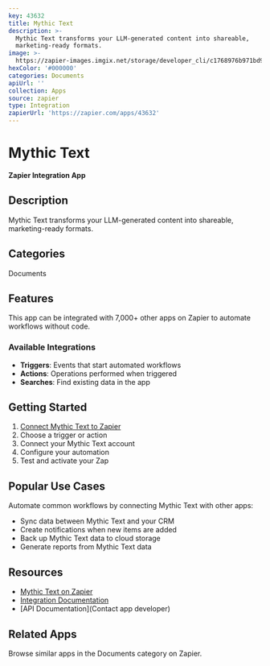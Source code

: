 ```yaml
---
key: 43632
title: Mythic Text
description: >-
  Mythic Text transforms your LLM-generated content into shareable,
  marketing-ready formats.
image: >-
  https://zapier-images.imgix.net/storage/developer_cli/c1768976b971bd9fb222ab112c2d4ca8.png?auto=format%2Ccompress&ixlib=python-3.0.0&q=50
hexColor: '#000000'
categories: Documents
apiUrl: ''
collection: Apps
source: zapier
type: Integration
zapierUrl: 'https://zapier.com/apps/43632'
---
```

# Mythic Text

**Zapier Integration App**

## Description

Mythic Text transforms your LLM-generated content into shareable, marketing-ready formats.

## Categories

Documents

## Features

This app can be integrated with 7,000+ other apps on Zapier to automate workflows without code.

### Available Integrations

- **Triggers**: Events that start automated workflows
- **Actions**: Operations performed when triggered
- **Searches**: Find existing data in the app

## Getting Started

1. [Connect Mythic Text to Zapier](https://zapier.com/apps/43632)
2. Choose a trigger or action
3. Connect your Mythic Text account
4. Configure your automation
5. Test and activate your Zap

## Popular Use Cases

Automate common workflows by connecting Mythic Text with other apps:

- Sync data between Mythic Text and your CRM
- Create notifications when new items are added
- Back up Mythic Text data to cloud storage
- Generate reports from Mythic Text data

## Resources

- [Mythic Text on Zapier](https://zapier.com/apps/43632)
- [Integration Documentation](https://zapier.com/apps/43632/integrations)
- [API Documentation](Contact app developer)

## Related Apps

Browse similar apps in the Documents category on Zapier.
